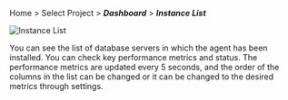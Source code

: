 Home > Select Project > **_Dashboard_** > **_Instance List_**

![Instance List](/img/db-dashboard-instance-list.png)

You can see the list of database servers in which the agent has been installed. You can check key performance metrics and status. The performance metrics are updated every 5 seconds, and the order of the columns in the list can be changed or it can be changed to the desired metrics through settings.

